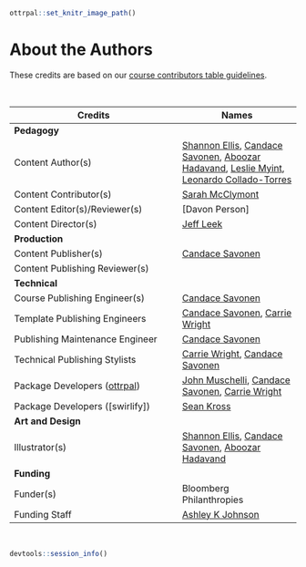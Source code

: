 ```r
ottrpal::set_knitr_image_path()
```

# About the Authors {-}

These credits are based on our [course contributors table guidelines](https://github.com/jhudsl/OTTR_Template/wiki/How-to-give-credits).

&nbsp;
&nbsp;

|Credits|Names|
|-------|-----|
|**Pedagogy**||
|Content Author(s) | [Shannon Ellis], [Candace Savonen], [Aboozar Hadavand], [Leslie Myint], [Leonardo Collado-Torres]|
|Content Contributor(s)| [Sarah McClymont]|
|Content Editor(s)/Reviewer(s) | [Davon Person]|
|Content Director(s) |[Jeff Leek]|
|**Production**||
|Content Publisher(s)| [Candace Savonen]|
|Content Publishing Reviewer(s)| |
|**Technical**||
|Course Publishing Engineer(s)| [Candace Savonen]|
|Template Publishing Engineers|[Candace Savonen], [Carrie Wright]|
|Publishing Maintenance Engineer|[Candace Savonen]|
|Technical Publishing Stylists|[Carrie Wright], [Candace Savonen]|
|Package Developers ([ottrpal])|[John Muschelli], [Candace Savonen], [Carrie Wright]|
|Package Developers ([swirlify])|[Sean Kross]|
|**Art and Design**||
|Illustrator(s)| [Shannon Ellis], [Candace Savonen], [Aboozar Hadavand] |
|**Funding**||
|Funder(s)| Bloomberg Philanthropies |
|Funding Staff| [Ashley K Johnson]|

&nbsp;

```r
devtools::session_info()
```

<!-- Author information -->

[Aboozar Hadavand]: https://www.ahadavand.com/
[Shannon Ellis]: https://www.shanellis.com/
[John Muschelli]: https://johnmuschelli.com/
[Candace Savonen]: https://www.cansavvy.com/
[Carrie Wright]: https://carriewright11.github.io/
[Jeff Leek]: https://jtleek.com/
[Leslie Myint]: https://lmyint.github.io/
[Leonardo Collado-Torres]: https://lcolladotor.github.io/
[Sean Kross]: https://seankross.com/
[Sarah McClymont]: https://www.linkedin.com/in/sarahmcclymont/
[Leah Jager]: https://lrjager.github.io/
[Ashley K Johnson]:

<!-- Links -->

[ottrpal]: https://github.com/jhudsl/ottrpal
